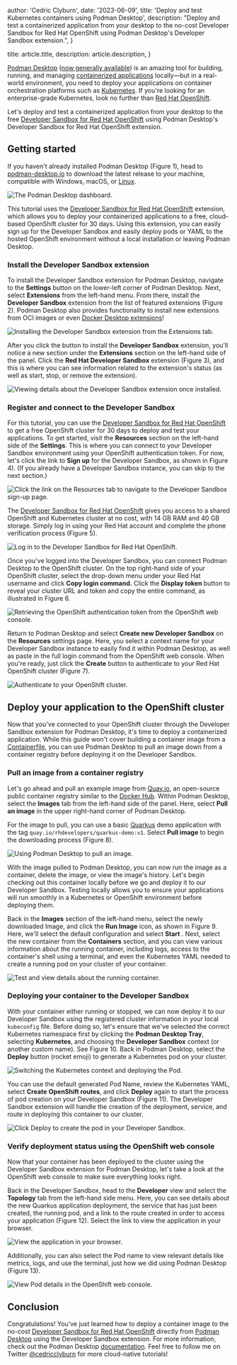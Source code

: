 


  author: 'Cedric Clyburn',
  date: '2023-06-09',
  title: 'Deploy and test Kubernetes containers using Podman Desktop',
  description: "Deploy and test a containerized application from your desktop to the no-cost Developer Sandbox for Red Hat OpenShift using Podman Desktop's Developer Sandbox extension.",
}

  title: article.title,
  description: article.description,
}


[Podman Desktop](https://podman-desktop.io/) ([now generally available](https://developers.redhat.com/articles/2023/05/23/podman-desktop-now-generally-available)) is an amazing tool for building, running, and managing [containerized applications](https://developers.redhat.com/topics/containers) locally—but in a real-world environment, you need to deploy your applications on container orchestration platforms such as [Kubernetes](https://kubernetes.io/). If you're looking for an enterprise-grade Kubernetes, look no further than [Red Hat OpenShift](https://www.redhat.com/en/technologies/cloud-computing/openshift).

Let's deploy and test a containerized application from your desktop to the free [Developer Sandbox for Red Hat OpenShift](https://developers.redhat.com/developer-sandbox) using Podman Desktop's Developer Sandbox for Red Hat OpenShift extension.

## Getting started

If you haven't already installed Podman Desktop (Figure 1), head to [podman-desktop.io](https://podman-desktop.io/) to download the latest release to your machine, compatible with Windows, macOS, or [Linux](https://developers.redhat.com/topics/linux/).

<Image src={podmanDesktop} alt="The Podman Desktop dashboard." />

This tutorial uses the [Developer Sandbox for Red Hat OpenShift](https://developers.redhat.com/developer-sandbox) extension, which allows you to deploy your containerized applications to a free, cloud-based OpenShift cluster for 30 days.  Using this extension, you can easily sign up for the Developer Sandbox and easily deploy pods or YAML to the hosted OpenShift environment without a local installation or leaving Podman Desktop.

### Install the Developer Sandbox extension

To install the Developer Sandbox extension for Podman Desktop, navigate to the **Settings** button on the lower-left corner of Podman Desktop. Next, select **Extensions** from the left-hand menu. From there, install the **Developer Sandbox** extension from the list of featured extensions (Figure 2). Podman Desktop also provides functionality to install new extensions from OCI images or even [Docker Desktop extensions](https://podman-desktop.io/extend)!

<Image src={podmanDesktopExtensions} alt="Installing the Developer Sandbox extension from the Extensions tab." />

After you click the button to install the **Developer Sandbox** extension, you'll notice a new section under the **Extensions** section on the left-hand side of the panel. Click the **Red Hat Developer Sandbox** extension (Figure 3), and this is where you can see information related to the extension's status (as well as start, stop, or remove the extension).

<Image src={podmanDesktopExtensionStatus} alt="Viewing details about the Developer Sandbox extension once installed." />

### Register and connect to the Developer Sandbox

For this tutorial, you can use the [Developer Sandbox for Red Hat OpenShift](https://developers.redhat.com/developer-sandbox) to get a free OpenShift cluster for 30 days to deploy and test your applications. To get started, visit the **Resources** section on the left-hand side of the **Settings**. This is where you can connect to your Developer Sandbox environment using your OpenShift authentication token. For now, let's click the link to **Sign up** for the Developer Sandbox, as shown in Figure 4). (If you already have a Developer Sandbox instance, you can skip to the next section.)

<Image src={podmanDesktopSandboxSignup} alt="Click the link on the Resources tab to navigate to the Developer Sandbox sign-up page." />

The [Developer Sandbox for Red Hat OpenShift](https://developers.redhat.com/developer-sandbox) gives you access to a shared OpenShift and Kubernetes cluster at no cost, with 14 GB RAM and 40 GB storage. Simply log in using your Red Hat account and complete the phone verification process (Figure 5).

<Image src={developerSandboxSignup} alt="Log in to the Developer Sandbox for Red Hat OpenShift." />

Once you've logged into the Developer Sandbox, you can connect Podman Desktop to the OpenShift cluster. On the top right-hand side of your OpenShift cluster, select the drop-down menu under your Red Hat username and click **Copy login command.** Click the **Display token** button to reveal your cluster URL and token and copy the entire command, as illustrated in Figure 6.

<Image src={developerSandboxAuthenticationToken} alt="Retrieving the OpenShift authentication token from the OpenShift web console." />

Return to Podman Desktop and select **Create new Developer Sandbox** on the **Resources** settings page. Here, you select a context name for your Developer Sandbox instance to easily find it within Podman Desktop, as well as paste in the full login command from the OpenShift web console. When you're ready, just click the **Create** button to authenticate to your Red Hat OpenShift cluster (Figure 7).

<Image src={podmanDesktopNewSandbox} alt="Authenticate to your OpenShift cluster." />

## Deploy your application to the OpenShift cluster

Now that you've connected to your OpenShift cluster through the Developer Sandbox extension for Podman Desktop, it's time to deploy a containerized application. While this guide won't cover building a container image from a [Containerfile](https://www.mankier.com/5/Containerfile), you can use Podman Desktop to pull an image down from a container registry before deploying it on the Developer Sandbox.

### Pull an image from a container registry

Let's go ahead and pull an example image from [Quay.io](https://quay.io/), an open-source public container registry similar to the [Docker Hub](https://hub.docker.com/). Within Podman Desktop, select the **Images** tab from the left-hand side of the panel. Here, select **Pull an image** in the upper right-hand corner of Podman Desktop.

For the image to pull, you can use a basic [Quarkus](https://developers.redhat.com/products/quarkus/getting-started) demo application with the tag `quay.io/rhdevelopers/quarkus-demo:v1`. Select **Pull image** to begin the downloading process (Figure 8).

<Image src={podmanDesktopQuarkusImage} alt="Using Podman Desktop to pull an image." />

With the image pulled to Podman Desktop, you can now run the image as a container, delete the image, or view the image's history. Let's begin checking out this container locally before we go and deploy it to our Developer Sandbox. Testing locally allows you to ensure your applications will run smoothly in a Kubernetes or OpenShift environment before deploying them.

Back in the **Images** section of the left-hand menu, select the newly downloaded Image, and click the **Run Image** icon, as shown in Figure 9. Here, we'll select the default configuration and select **Start** . Next, select the new container from the **Containers** section, and you can view various information about the running container, including logs, access to the container's shell using a terminal, and even the Kubernetes YAML needed to create a running pod on your cluster of your container.

<Image src={podmanDesktopRunContainer} alt="Test and view details about the running container." />

### Deploying your container to the Developer Sandbox

With your container either running or stopped, we can now deploy it to our Developer Sandbox using the registered cluster information in your local `kubeconfig` file. Before doing so, let's ensure that we've selected the correct Kubernetes namespace first by clicking the **Podman Desktop Tray**, selecting **Kubernetes**, and choosing the **Developer Sandbox** context (or another custom name). See Figure 10. Back in Podman Desktop, select the **Deploy** button (rocket emoji) to generate a Kubernetes pod on your cluster.

<Image src={podmanDesktopDeployKubernetes} alt="Switching the Kubernetes context and deploying the Pod." />

You can use the default generated Pod Name, review the Kubernetes YAML, select **Create** **OpenShift routes**, and click **Deploy** again to start the process of pod creation on your Developer Sandbox (Figure 11). The Developer Sandbox extension will handle the creation of the deployment, service, and route in deploying this container to our cluster.

<Image src={podmanDesktopDeployButton} alt="Click Deploy to create the pod in your Developer Sandbox." />

### Verify deployment status using the OpenShift web console

Now that your container has been deployed to the cluster using the Developer Sandbox extension for Podman Desktop, let's take a look at the OpenShift web console to make sure everything looks right.

Back in the Developer Sandbox, head to the **Developer** view and select the **Topology** tab from the left-hand side menu. Here, you can see details about the new Quarkus application deployment, the service that has just been created, the running pod, and a link to the route created in order to access your application (Figure 12). Select the link to view the application in your browser.

<Image src={developerSandboxVerifyDeployment} alt="View the application in your browser." />

Additionally, you can also select the Pod name to view relevant details like metrics, logs, and use the terminal, just how we did using Podman Desktop (Figure 13).

<Image src={developerSandboxPodLogs} alt="View Pod details in the OpenShift web console." />

## Conclusion

Congratulations! You've just learned how to deploy a container image to the no-cost [Developer Sandbox for Red Hat OpenShift](https://developers.redhat.com/developer-sandbox) directly from [Podman Desktop](https://podman-desktop.io/) using the Developer Sandbox extension. For more information, check out the Podman Desktop [documentation](https://podman-desktop.io/docs/intro). Feel free to follow me on Twitter [@cedricclyburn](https://twitter.com/cedricclyburn) for more cloud-native tutorials!
